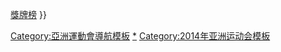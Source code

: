 <noinclude>{{noteTA|G1=Sports}}</noinclude>{{Navbox
|name = 2014年亞洲運動會項目
|title = [[2014年亚洲运动会]][[:Category:2014年亞洲運動會比賽項目|比賽項目]]
|above = 主辦城市：{{KOR}}[[仁川廣域市]]
|state = {{{state|autocollapse}}}
|listclass = plainlist
|list1 = {{col-begin}}
{{col-x|8}}
*[[File:Archery_pictogram.svg|20px]] [[2014年亞洲運動會射箭比賽|射箭]]
*[[File:Athletics_pictogram.svg|20px]] [[2014年亞洲運動會田徑比賽|田徑]]
*[[File:Badminton_pictogram.svg|20px]] [[2014年亞洲運動會羽毛球比賽|羽球]]
*[[File:Baseball_pictogram.svg|20px]] [[2014年亞洲運動會棒球比賽|棒球]]
*[[File:Softball_pictogram.svg|20px]] [[2014年亞洲運動會壘球比賽|壘球]]
{{col-x|8}}
*[[File:Basketball_pictogram.svg|20px]] [[2014年亞洲運動會籃球比賽|籃球]]
*[[File:Bowling_pictogram.svg|20px]] [[2014年亞洲運動會保齡球比賽|保齡球]]
*[[File:Boxing_pictogram.svg|20px]] [[2014年亞洲運動會拳擊比賽|拳擊]]
*[[File:Canoeing_pictogram.svg|20px]] [[2014年亞洲運動會輕艇比賽|輕艇]]
*[[File:Cricket_pictogram.svg|20px]] [[2014年亞洲運動會板球比賽|板球]]
{{col-x|8}}
*[[File:Cycling_pictogram.svg|20px]] [[2014年亞洲運動會自由車比賽|自由車]]
*[[File:Diving_pictogram.svg|20px]] [[2014年亞洲運動會跳水比賽|跳水]]
*[[File:Equestrian_pictogram.svg|20px]] [[2014年亞洲運動會馬術比賽|馬術]]
*[[File:Fencing_pictogram.svg|20px]] [[2014年亞洲運動會擊劍比賽|擊劍]]
*[[File:Field_hockey_pictogram.svg|20px]] [[2014年亞洲運動會曲棍球比賽|曲棍球]]
{{col-x|8}}
*[[File:Football_pictogram.svg|20px]] [[2014年亞洲運動會足球比賽|足球]]
*[[File:Golf_pictogram.svg|20px]] [[2014年亞洲運動會高爾夫比賽|高爾夫]]
*[[File:Gymnastics_pictogram.svg|20px]] [[2014年亞洲運動會體操比賽|體操]]
*[[File:Handball_pictogram.svg|20px]] [[2014年亞洲運動會手球比賽|手球]]
*[[File:Judo_pictogram.svg|20px]] [[2014年亞洲運動會柔道比賽|柔道]]
{{col-x|8}}
*[[File:Kabaddi_pictogram.svg|20px]] [[2014年亞洲運動會卡巴迪比賽|卡巴迪]]
*[[File:Karate_pictogram.svg|20px]] [[2014年亞洲運動會空手道比賽|空手道]]
*[[File:Modern_pentathlon_pictogram.svg|20px]] [[2014年亞洲運動會現代五項比賽|現代五項]]
*[[File:Rowing_pictogram.svg|20px]] [[2014年亞洲運動會划船比賽|划船]]
*[[File:Rugby_union_pictogram.svg|20px]] [[2014年亞洲運動會七人制橄欖球比賽|七人制橄欖球]]
{{col-x|8}}
*[[File:Sailing_pictogram.svg|20px]] [[2014年亞洲運動會帆船比賽|帆船]]
*[[File:Sepaktakraw_pictogram.svg|20px]] [[2014年亞洲運動會藤球比賽|藤球]]
*[[File:Shooting_pictogram.svg|20px]] [[2014年亞洲運動會射擊比賽|射擊]]
*[[File:Swimming_pictogram.svg|20px]] [[2014年亞洲運動會游泳比賽|游泳]]
*[[File:Synchronized_swimming_pictogram.svg|20px]] [[2014年亞洲運動會韻律泳比賽|水上芭蕾]]
{{col-x|8}}
*[[File:Squash_pictogram.svg|20px]] [[2014年亞洲運動會壁球比賽|壁球]]
*[[File:Table_tennis_pictogram.svg|20px]] [[2014年亞洲運動會桌球比賽|桌球]]
*[[File:Boxing_pictogram.svg|20px]] [[2014年亞洲運動會跆拳道比賽|跆拳道]]
*[[File:Taekwondo_pictogram.svg|20px]] [[2014年亞洲運動會網球比賽|網球]]
*[[File:Triathlon_pictogram.svg|20px]] [[2014年亞洲運動會鐵人三項比賽|鐵人三項]]
{{col-x|8}}
*[[File:Volleyball_pictogram.svg|20px]] [[2014年亞洲運動會排球比賽|排球]]
*[[File:Water_polo_pictogram.svg|20px]] [[2014年亞洲運動會水球比賽|水球]]
*[[File:Weightlifting_pictogram.svg|20px]] [[2014年亞洲運動會舉重比賽|舉重]]
*[[File:Wrestling_pictogram.svg|20px]] [[2014年亞洲運動會角力比賽|角力]]
*[[File:Wushu_pictogram.svg|20px]] [[2014年亞洲運動會武術比賽|武術]]
{{col-end}}
|below=[[Template:2014年亚洲运动会赛程表|賽程]]{{.w}}[[2014年亞洲運動會獎牌榜|獎牌榜]]
}}
<noinclude>
{{collapsible option}}
[[Category:亞洲運動會導航模板]]
[[Category:2014年亞洲運動會比賽項目|*]]
[[Category:2014年亚洲运动会模板]]
</noinclude>